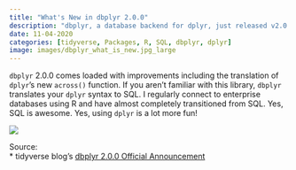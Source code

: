 ```yaml
---
title: "What's New in dbplyr 2.0.0"
description: "dbplyr, a database backend for dplyr, just released v2.0.0 today... Awesome stuff here!" 
date: 11-04-2020
categories: [tidyverse, Packages, R, SQL, dbplyr, dplyr]
image: images/dbplyr_what_is_new.jpg_large
---
```


`dbplyr` 2.0.0 comes loaded with improvements including the translation of `dplyr`'s new `across()` function. If you aren't familiar with this library, `dbplyr` translates your `dplyr` syntax to SQL. I regularly connect to enterprise databases using R and have almost completely transitioned from SQL. Yes, SQL is awesome. Yes, using `dplyr` is a lot more fun!

![](./images/dbplyr.jpeg)

Source:<br>
* tidyverse blog's [dbplyr 2.0.0 Official Announcement](https://www.tidyverse.org/blog/2020/11/dbplyr-2-0-0/)